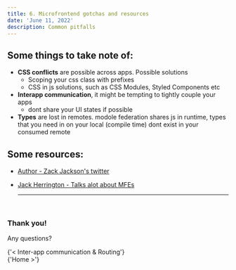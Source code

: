 ```yaml
---
title: 6. Microfrontend gotchas and resources
date: 'June 11, 2022'
description: Common pitfalls
---
```


## Some things to take note of:

- **CSS conflicts** are possible across apps. Possible solutions
  - Scoping your css class with prefixes
  - CSS in js solutions, such as CSS Modules, Styled Components etc
- **Interapp communication**, it might be tempting to tightly couple your apps
  - dont share your UI states if possible
- **Types** are lost in remotes. modole federation shares js in runtime, types that you need in on your local (compile time) dont exist in your consumed remote

## Some resources:

- [Author - Zack Jackson's twitter](https://twitter.com/ScriptedAlchemy?ref_src=twsrc%5Egoogle%7Ctwcamp%5Eserp%7Ctwgr%5Eauthor)
- [Jack Herrington - Talks alot about MFEs](https://www.youtube.com/c/JackHerrington)

  <hr />
  <br />

### Thank you!

Any questions?

<div className="page-menu-bottom">
  <Link href="/5-interapp-communication" passHref>
    <div className="menu-link"> {'< Inter-app communication & Routing'}</div>
  </Link>
  <Link href="/" passHref>
    <div className="menu-link">{'Home >'}</div>
  </Link>
</div>
